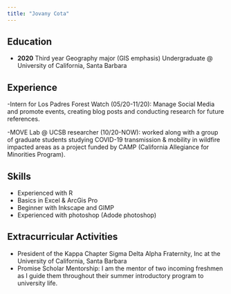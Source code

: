 ```yaml
---
title: "Jovany Cota"
---
```


## Education
- **2020** 
Third year Geography major (GIS emphasis) Undergraduate @ University of California, Santa Barbara

## Experience
-Intern for Los Padres Forest Watch (05/20-11/20): Manage Social Media and   promote events, creating blog posts and conducting       research for future references. 

-MOVE Lab @ UCSB researcher (10/20-NOW): worked along with a group of graduate students studying COVID-19 transmission & mobility in wildfire impacted areas as a project funded by CAMP (California Allegiance for Minorities Program).

## Skills
- Experienced with R
- Basics in Excel & ArcGis Pro 
- Beginner with Inkscape and GIMP
- Experienced with photoshop (Adode photoshop)

## Extracurricular Activities
- President of the Kappa Chapter Sigma Delta Alpha Fraternity, Inc at the University of California, Santa Barbara
- Promise Scholar Mentorship: I am the mentor of two incoming freshmen as I guide them throughout their summer introductory program to university life.
